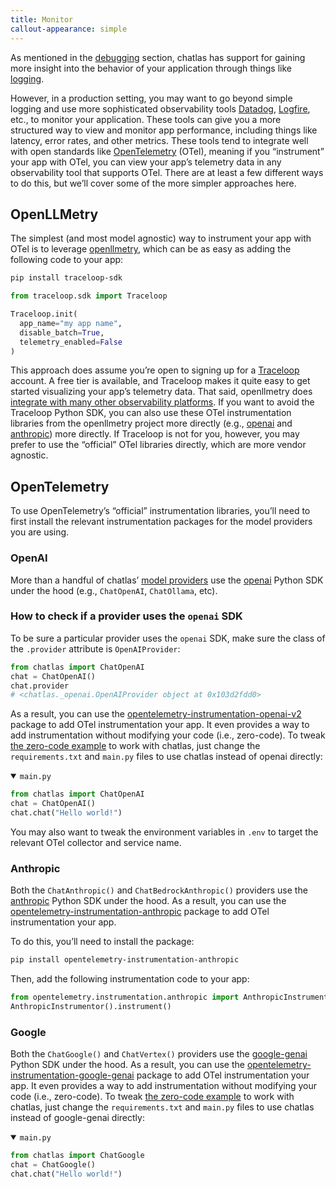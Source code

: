 ```yaml
---
title: Monitor
callout-appearance: simple
---
```


As mentioned in the [debugging](debug.qmd) section, chatlas has support for gaining more insight into the behavior of your application through things like [logging](debug.qmd#logging).

However, in a production setting, you may want to go beyond simple logging and use more sophisticated observability tools [Datadog](https://www.datadoghq.com/), [Logfire](https://logfire.io/), etc., to monitor your application.
These tools can give you a more structured way to view and monitor app performance, including things like latency, error rates, and other metrics.
These tools tend to integrate well with open standards like [OpenTelemetry](https://opentelemetry.io/) (OTel), meaning if you "instrument" your app with OTel, you can view your app's telemetry data in any observability tool that supports OTel.
There are at least a few different ways to do this, but we'll cover some of the more simpler approaches here.

## OpenLLMetry

The simplest (and most model agnostic) way to instrument your app with OTel is to leverage [openllmetry](https://github.com/traceloop/openllmetry), which can be as easy as adding the following code to your app:

```bash
pip install traceloop-sdk
```

```python
from traceloop.sdk import Traceloop

Traceloop.init(
  app_name="my app name",
  disable_batch=True,
  telemetry_enabled=False
)
```

This approach does assume you're open to signing up for a [Traceloop](https://traceloop.com/) account. A free tier is available, and Traceloop makes it quite easy to get started visualizing your app's telemetry data. That said, openllmetry does [integrate with many other observability platforms](https://www.traceloop.com/docs/openllmetry/integrations/introduction).
If you want to avoid the Traceloop Python SDK, you can also use these OTel instrumentation libraries from the openllmetry project more directly (e.g., [openai](https://github.com/traceloop/openllmetry/tree/main/packages/opentelemetry-instrumentation-openai) and [anthropic](https://github.com/traceloop/openllmetry/tree/main/packages/opentelemetry-instrumentation-anthropic)) more directly.
If Traceloop is not for you, however, you may prefer to use the "official" OTel libraries directly, which are more vendor agnostic.


## OpenTelemetry

To use OpenTelemetry's "official" instrumentation libraries, you'll need to first install the relevant instrumentation packages for the model providers you are using.



### OpenAI

More than a handful of chatlas' [model providers](models.qmd) use the [openai](https://pypi.org/project/openai/) Python SDK under the hood (e.g., `ChatOpenAI`, `ChatOllama`, etc).

::: {.callout-tip collapse="true"}
### How to check if a provider uses the `openai` SDK

To be sure a particular provider uses the `openai` SDK, make sure the class of the `.provider` attribute is `OpenAIProvider`:

```python
from chatlas import ChatOpenAI
chat = ChatOpenAI()
chat.provider
# <chatlas._openai.OpenAIProvider object at 0x103d2fdd0>
```
:::

As a result, you can use the [opentelemetry-instrumentation-openai-v2](https://github.com/open-telemetry/opentelemetry-python-contrib/tree/main/instrumentation-genai/opentelemetry-instrumentation-openai-v2) package to add OTel instrumentation your app.
It even provides a way to add instrumentation without modifying your code (i.e., zero-code).
To tweak [the zero-code example](https://github.com/open-telemetry/opentelemetry-python-contrib/tree/main/instrumentation-genai/opentelemetry-instrumentation-openai-v2/examples/zero-code) to work with chatlas, just change the `requirements.txt` and `main.py` files to use chatlas instead of openai directly:

<details open>
<summary><code>main.py</code></summary>

```python
from chatlas import ChatOpenAI
chat = ChatOpenAI()
chat.chat("Hello world!")
```

</details>

You may also want to tweak the environment variables in `.env` to target the relevant OTel collector and service name.

### Anthropic

Both the `ChatAnthropic()` and `ChatBedrockAnthropic()` providers use the [anthropic](https://pypi.org/project/anthropic/) Python SDK under the hood.
As a result, you can use the [opentelemetry-instrumentation-anthropic](https://github.com/traceloop/openllmetry/tree/main/packages/opentelemetry-instrumentation-anthropic) package to add OTel instrumentation your app.

To do this, you'll need to install the package:

```bash
pip install opentelemetry-instrumentation-anthropic
```

Then, add the following instrumentation code to your app:

```python
from opentelemetry.instrumentation.anthropic import AnthropicInstrumentor
AnthropicInstrumentor().instrument()
```


### Google

Both the `ChatGoogle()` and `ChatVertex()` providers use the [google-genai](https://pypi.org/project/google-genai/) Python SDK under the hood.
As a result, you can use the [opentelemetry-instrumentation-google-genai](https://github.com/open-telemetry/opentelemetry-python-contrib/tree/main/instrumentation-genai/opentelemetry-instrumentation-google-genai) package to add OTel instrumentation your app.
It even provides a way to add instrumentation without modifying your code (i.e., zero-code).
To tweak [the zero-code example](https://github.com/open-telemetry/opentelemetry-python-contrib/tree/main/instrumentation-genai/opentelemetry-instrumentation-google-genai/examples/zero-code) to work with chatlas, just change the `requirements.txt` and `main.py` files to use chatlas instead of google-genai directly:

<details open>
<summary><code>main.py</code></summary>

```python
from chatlas import ChatGoogle
chat = ChatGoogle()
chat.chat("Hello world!")
```

</details>
